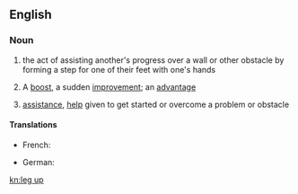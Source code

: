 ==English==

===Noun===
{{head|en|noun|head=[[leg]] [[up]]}}

# {{context|literal}} the act of assisting another's progress over a wall or other obstacle by forming a step for one of their feet with one's hands
# {{context|figurative}} A [[boost]], a sudden [[improvement]]; an [[advantage]]
# {{context|figurative}} [[assistance]], [[help]] given to get started or overcome a problem or obstacle

====Translations====
{{trans-top|forming a step with one's hands}}
* French: {{t+|fr|courte échelle|f}}
{{trans-mid}}
* German: {{t|de|Räuberleiter|f}}
{{trans-bottom}}

[[kn:leg up]]